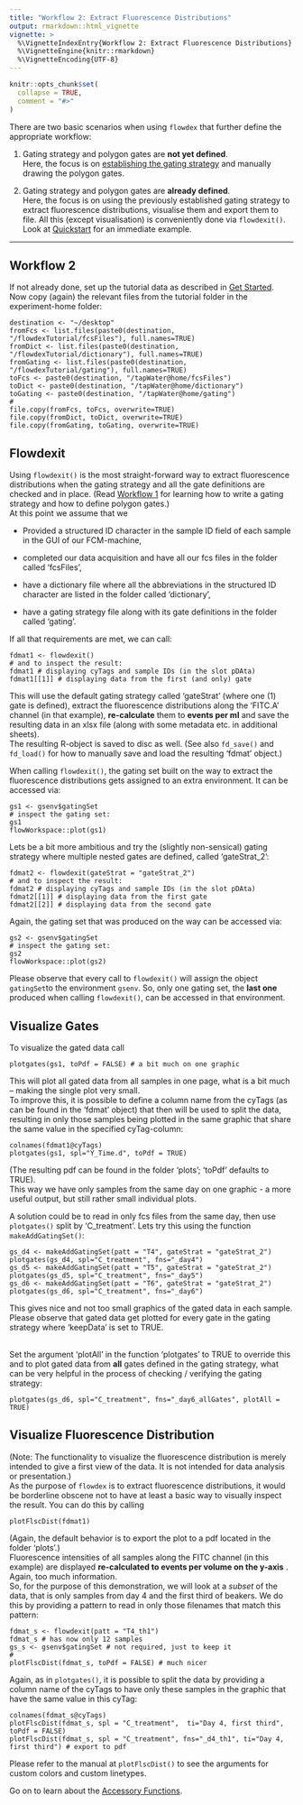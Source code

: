 ```yaml
---
title: "Workflow 2: Extract Fluorescence Distributions"
output: rmarkdown::html_vignette
vignette: >
  %\VignetteIndexEntry{Workflow 2: Extract Fluorescence Distributions}
  %\VignetteEngine{knitr::rmarkdown}
  %\VignetteEncoding{UTF-8}
---
```


```r
knitr::opts_chunk$set(
  collapse = TRUE,
  comment = "#>"
)
```

There are two basic scenarios when using `flowdex` that further define the appropriate workflow:

1.  Gating strategy and polygon gates are **not yet defined**.\
    Here, the focus is on [establishing the gating strategy](https://bpollner.github.io/flowdex/articles/workflow_1.html) and manually drawing the polygon gates.

2.  Gating strategy and polygon gates are **already defined**.\
    Here, the focus is on using the previously established gating strategy to extract fluorescence distributions, visualise them and export them to file. All this (except visualisation) is conveniently done via `flowdexit()`. Look at [Quickstart](https://bpollner.github.io/flowdex/articles/flowdex.html#quickstart) for an immediate example.

------------------------------------------------------------------------

## Workflow 2

If not already done, set up the tutorial data as described in [Get Started](https://bpollner.github.io/flowdex/articles/flowdex.html).\
Now copy (again) the relevant files from the tutorial folder in the experiment-home folder:

    destination <- "~/desktop"
    fromFcs <- list.files(paste0(destination, "/flowdexTutorial/fcsFiles"), full.names=TRUE)
    fromDict <- list.files(paste0(destination, "/flowdexTutorial/dictionary"), full.names=TRUE)
    fromGating <- list.files(paste0(destination, "/flowdexTutorial/gating"), full.names=TRUE)
    toFcs <- paste0(destination, "/tapWater@home/fcsFiles")
    toDict <- paste0(destination, "/tapWater@home/dictionary")
    toGating <- paste0(destination, "/tapWater@home/gating")
    #
    file.copy(fromFcs, toFcs, overwrite=TRUE)
    file.copy(fromDict, toDict, overwrite=TRUE)
    file.copy(fromGating, toGating, overwrite=TRUE)

## Flowdexit

Using `flowdexit()` is the most straight-forward way to extract fluorescence distributions when the gating strategy and all the gate definitions are checked and in place. (Read [Workflow 1](https://bpollner.github.io/flowdex/articles/workflow_1.html) for learning how to write a gating strategy and how to define polygon gates.)\
At this point we assume that we

-   Provided a structured ID character in the sample ID field of each sample in the GUI of our FCM-machine,

-   completed our data acquisition and have all our fcs files in the folder called 'fcsFiles',

-   have a dictionary file where all the abbreviations in the structured ID character are listed in the folder called 'dictionary',

-   have a gating strategy file along with its gate definitions in the folder called 'gating'.

If all that requirements are met, we can call:

    fdmat1 <- flowdexit()
    # and to inspect the result:
    fdmat1 # displaying cyTags and sample IDs (in the slot pDAta)
    fdmat1[[1]] # displaying data from the first (and only) gate

This will use the default gating strategy called 'gateStrat' (where one (1) gate is defined), extract the fluorescence distributions along the 'FITC.A' channel (in that example), **re-calculate** them to **events per ml** and save the resulting data in an xlsx file (along with some metadata etc. in additional sheets).\
The resulting R-object is saved to disc as well. (See also `fd_save()` and `fd_load()` for how to manually save and load the resulting 'fdmat' object.)

When calling `flowdexit()`, the gating set built on the way to extract the fluorescence distributions gets assigned to an extra environment. It can be accessed via:

    gs1 <- gsenv$gatingSet
    # inspect the gating set:
    gs1
    flowWorkspace::plot(gs1)

Lets be a bit more ambitious and try the (slightly non-sensical) gating strategy where multiple nested gates are defined, called 'gateStrat_2':

    fdmat2 <- flowdexit(gateStrat = "gateStrat_2")
    # and to inspect the result:
    fdmat2 # displaying cyTags and sample IDs (in the slot pDAta)
    fdmat2[[1]] # displaying data from the first gate
    fdmat2[[2]] # displaying data from the second gate

Again, the gating set that was produced on the way can be accessed via:

    gs2 <- gsenv$gatingSet
    # inspect the gating set:
    gs2
    flowWorkspace::plot(gs2)

Please observe that every call to `flowdexit()` will assign the object `gatingSet`to the environment `gsenv`. So, only one gating set, the **last one** produced when calling `flowdexit()`, can be accessed in that environment.

## Visualize Gates

To visualize the gated data call

    plotgates(gs1, toPdf = FALSE) # a bit much on one graphic

This will plot all gated data from all samples in one page, what is a bit much -- making the single plot very small.\
To improve this, it is possible to define a column name from the cyTags (as can be found in the 'fdmat' object) that then will be used to split the data, resulting in only those samples being plotted in the same graphic that share the same value in the specified cyTag-column:

    colnames(fdmat1@cyTags)
    plotgates(gs1, spl="Y_Time.d", toPdf = TRUE)

(The resulting pdf can be found in the folder 'plots'; 'toPdf' defaults to TRUE).\
This way we have only samples from the same day on one graphic - a more useful output, but still rather small individual plots.

A solution could be to read in only fcs files from the same day, then use `plotgates()` split by 'C_treatment'. Lets try this using the function `makeAddGatingSet()`:

    gs_d4 <- makeAddGatingSet(patt = "T4", gateStrat = "gateStrat_2")
    plotgates(gs_d4, spl="C_treatment", fns="_day4")
    gs_d5 <- makeAddGatingSet(patt = "T5", gateStrat = "gateStrat_2")
    plotgates(gs_d5, spl="C_treatment", fns="_day5")
    gs_d6 <- makeAddGatingSet(patt = "T6", gateStrat = "gateStrat_2")
    plotgates(gs_d6, spl="C_treatment", fns="_day6")

This gives nice and not too small graphics of the gated data in each sample. Please observe that gated data get plotted for every gate in the gating strategy where 'keepData' is set to TRUE.

\
Set the argument 'plotAll' in the function 'plotgates' to TRUE to override this and to plot gated data from **all** gates defined in the gating strategy, what can be very helpful in the process of checking / verifying the gating strategy:

    plotgates(gs_d6, spl="C_treatment", fns="_day6_allGates", plotAll = TRUE)

## Visualize Fluorescence Distribution

(Note: The functionality to visualize the fluorescence distribution is merely intended to give a first view of the data. It is not intended for data analysis or presentation.)\
As the purpose of `flowdex` is to extract fluorescence distributions, it would be borderline obscene not to have at least a basic way to visually inspect the result. You can do this by calling

    plotFlscDist(fdmat1)

(Again, the default behavior is to export the plot to a pdf located in the folder 'plots'.)\
Fluorescence intensities of all samples along the FITC channel (in this example) are displayed **re-calculated to events per volume on the y-axis** .\
Again, too much information.\
So, for the purpose of this demonstration, we will look at a *subset* of the data, that is only samples from day 4 and the first third of beakers. We do this by providing a pattern to read in only those filenames that match this pattern:

    fdmat_s <- flowdexit(patt = "T4_th1")
    fdmat_s # has now only 12 samples
    gs_s <- gsenv$gatingSet # not required, just to keep it
    #
    plotFlscDist(fdmat_s, toPdf = FALSE) # much nicer

Again, as in `plotgates()`, it is possible to split the data by providing a column name of the cyTags to have only these samples in the graphic that have the same value in this cyTag:

    colnames(fdmat_s@cyTags)
    plotFlscDist(fdmat_s, spl = "C_treatment",  ti="Day 4, first third",  toPdf = FALSE)
    plotFlscDist(fdmat_s, spl = "C_treatment", fns="_d4_th1", ti="Day 4, first third") # export to pdf

Please refer to the manual at `plotFlscDist()` to see the arguments for custom colors and custom linetypes.

Go on to learn about the [Accessory Functions](https://bpollner.github.io/flowdex/articles/accessory.html).
